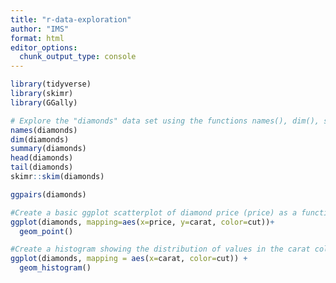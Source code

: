 ```yaml
---
title: "r-data-exploration"
author: "IMS"
format: html
editor_options: 
  chunk_output_type: console
---
```


```r
library(tidyverse)
library(skimr)
library(GGally)
```

```r
# Explore the "diamonds" data set using the functions names(), dim(), summary(), head(), tail(), and skimr::skim()
names(diamonds)
dim(diamonds)
summary(diamonds)
head(diamonds)
tail(diamonds)
skimr::skim(diamonds)
```
```r
ggpairs(diamonds)
```

```r
#Create a basic ggplot scatterplot of diamond price (price) as a function of size (carat)
ggplot(diamonds, mapping=aes(x=price, y=carat, color=cut))+
  geom_point()

#Create a histogram showing the distribution of values in the carat column (recall: a histogram only requires a single variable, e.g. aes(x = carat))
ggplot(diamonds, mapping = aes(x=carat, color=cut)) +
  geom_histogram()

```



